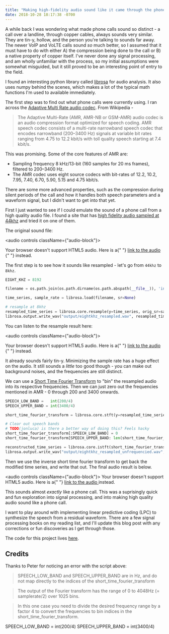 ```yaml
---
title: "Making high-fidelity audio sound like it came through the phone"
date: 2018-10-28 18:17:38 -0700
---
```


A while back I was wondering what made phone calls sound so distinct - a call over a landline, through copper cables, always sounds very similar. They are tin-y, hollow, and the person you're talking to sounds far away. The newer VoIP and VoLTE calls sound _so_ much better, so I assumed that it must have to do with either A) the compression being done to the call or B) a native property of copper itself. I've never done any signal processing, and am wholly unfamiliar with the process, so my initial assumptions were somewhat misguided, but it still proved to be an interesting point of entry to the field.

I found an interesting python library called [librosa](https://librosa.github.io/librosa/index.html) for audio analysis. It also uses numpy behind the scenes, which makes a lot of the typical math functions I'm used to available immediately.

The first step was to find out what phone calls were currently using. I ran across the [Adaptive Multi Rate audio codec](https://en.wikipedia.org/wiki/Adaptive_Multi-Rate_audio_codec). From Wikipedia -

> The Adaptive Multi-Rate (AMR, AMR-NB or GSM-AMR) audio codec is an audio compression format optimized for speech coding. AMR speech codec consists of a multi-rate narrowband speech codec that encodes narrowband (200–3400 Hz) signals at variable bit rates ranging from 4.75 to 12.2 kbit/s with toll quality speech starting at 7.4 kbit/s.

This was promising. Some of the core features of AMR are:

- Sampling frequency 8 kHz/13-bit (160 samples for 20 ms frames), filtered to 200–3400 Hz.
- The AMR codec uses eight source codecs with bit-rates of 12.2, 10.2, 7.95, 7.40, 6.70, 5.90, 5.15 and 4.75 kbit/s.

There are some more advanced properties, such as the compression during silent periods of the call and how it handles both speech parameters and a waveform signal, but I didn't want to get into that yet.

First I just wanted to see if I could emulate the sound of a phone call from a high quality audio file. I found a site that has [high fidelity audio sampled at 44khz](https://sampleswap.org/filebrowser-new.php?d=VOCALS+and+SPOKEN+WORD%2FSPOKEN+WORD%2F) and tried it on one of them.

The original sound file:

<audio controls className={"audio-block"}>
  <source src="https://assets.jonlu.ca/game.mp3" type="audio/mp3" />
  <source src="https://assets.jonlu.ca/game.wav" type="audio/wav" />
  <p>
    Your browser doesn't support HTML5 audio. Here is a{" "}
    <a rel="noopener noreferrer" href="https://github.com/jonluca/Phone-Audio-Processing/tree/master/input">
      link to the audio
    </a>{" "}
    instead.
  </p>
</audio>

The first step is to see how it sounds like resampled - let's go from `44khz` to `8khz`.

```python
EIGHT_KHZ = 8192

filename = os.path.join(os.path.dirname(os.path.abspath(__file__)), 'input/game.wav')

time_series, sample_rate = librosa.load(filename, sr=None)

# resample at 8khz
resampled_time_series = librosa.core.resample(y=time_series, orig_sr=sample_rate, target_sr=EIGHT_KHZ)
librosa.output.write_wav("output/eightkhz_resampled.wav", resampled_time_series, EIGHT_KHZ)
```

You can listen to the resample result here:

<audio controls className={"audio-block"}>
  <source src="https://assets.jonlu.ca/eightkhz_resampled.mp3" type="audio/mp3" />
  <source src="https://assets.jonlu.ca/eightkhz_resampled.wav" type="audio/wav" />
  <p>
    Your browser doesn't support HTML5 audio. Here is a{" "}
    <a rel="noopener noreferrer" href="https://github.com/jonluca/Phone-Audio-Processing/tree/master/output">
      link to the audio
    </a>{" "}
    instead.
  </p>
</audio>

It already sounds fairly tin-y. Minimizing the sample rate has a huge effect on the audio. It still sounds a _little_ too good though - you can make out background noises, and the frequencies are still distinct.

We can use a [Short Time Fourier Transform](https://en.wikipedia.org/wiki/Short-time_Fourier_transform) to "bin" the resampled audio into its respective frequencies. Then we can just zero out the frequencies mentioned in AMR - 0 through 200 and 3400 onwards.

```python
SPEECH_LOW_BAND =   int(200/4)
SPEECH_UPPER_BAND = int(3400/4)

short_time_fourier_transform = librosa.core.stft(y=resampled_time_series)

# Clear out speech bands
# TODO(jonluca) is there a better way of doing this? Feels hacky
short_time_fourier_transform[:SPEECH_LOW_BAND] = 0
short_time_fourier_transform[SPEECH_UPPER_BAND: len(short_time_fourier_transform)] = 0

reconstructed_time_series = librosa.core.istft(short_time_fourier_transform)
librosa.output.write_wav("output/eightkhz_resampled_unfrequencied.wav", reconstructed_time_series, EIGHT_KHZ)
```

Then we use the inverse short time fourier transform to get back the modified time series, and write that out. The final audio result is below.

<audio controls className={"audio-block"}>
  <source src="https://assets.jonlu.ca/eightkhz_resampled_unfrequencied.mp3" type="audio/mp3" />
  <source src="https://assets.jonlu.ca/eightkhz_resampled_unfrequencied.wav" type="audio/wav" />
  <span>
    Your browser doesn't support HTML5 audio. Here is a{" "}
    <a rel="noopener noreferrer" href="https://github.com/jonluca/Phone-Audio-Processing/tree/master/output">
      link to the audio
    </a>
    instead.
  </span>
</audio>

This sounds almost _exactly_ like a phone call. This was a suprisingly quick and fun exploration into signal processing, and into making high quality audio sound like a phone call.

I want to play around with implementing linear predictive coding (LPC) to synthesize the speech from a residual waveform. There are a few signal processing books on my reading list, and I'll update this blog post with any corrections or fun discoveries as I get through those.

The code for this project lives [here](https://github.com/jonluca/Phone-Audio-Processing).

## Credits

Thanks to Peter for noticing an error with the script above:

> SPEECH_LOW_BAND and SPEECH_UPPER_BAND are in Hz, and do not map directly to the indices of the short_time_fourier_transform

> The output of the Fourier transform has the range of 0 to 4048Hz (= samplerate/2) over 1025 bins.

> In this one case you need to divide the desired frequency range by a factor 4 to convert the frequencies to bin indices in the short_time_fourier_transform.

SPEECH_LOW_BAND = int(200/4)
SPEECH_UPPER_BAND = int(3400/4)

